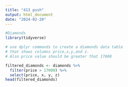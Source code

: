 ```yaml
---
title: "413 push"
output: html_document
date: "2024-02-20"
---
```

```r
#Diamonds
library(tidyverse)
```

```r
# use dplyr commands to create a diamonds data table
# that shows columns price,x,y,and z.
# Also price value should be greater that 17000
```

```r
filtered_diamonds <- diamonds %>%
  filter(price > 17000) %>%
  select(price, x, y, z)
head(filtered_diamonds)
```

